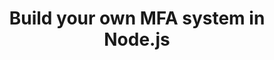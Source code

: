 ---
title: 'Build your own MFA system in Node.js'
description: 'Lorem ipsum dolor sit amet'
pubDate: 'Jul 22 2022'
heroImage: '/blog-placeholder-2.jpg'
---
